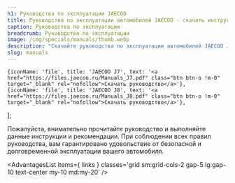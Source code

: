```yaml
---
h1: Руководства по эксплуатации JAECOO
title: Руководства по эксплуатации автомобилей JAECOO - скачать инструкции
caption: Руководства по эксплуатации
breadcrumb: Руководства по эксплуатации
image: /img/specials/manuals/thumb.webp
description: "Скачайте руководства по эксплуатации автомобилей JAECOO J7 и J8. Инструкции содержат важную информацию по правильному использованию и обслуживанию вашего автомобиля."
slug: manuals
---
```


	{iconName: 'file', title: 'JAECOO J7', text: '<a href="https://files.jaecoo.ru/Manuals_J7.pdf" class="btn btn-o !m-0" target="_blank" rel="nofollow">Скачать руководство</a>'},
	{iconName: 'file', title: 'JAECOO J8', text: '<a href="https://files.jaecoo.ru/Manuals_J8.pdf" class="btn btn-o !m-0" target="_blank" rel="nofollow">Скачать руководство</a>'},
];

Пожалуйста, внимательно прочитайте руководство и выполняйте данные инструкции и рекомендации. При соблюдении всех правил руководства, вам гарантировано удовольствие от безопасной и долговременной эксплуатации вашего автомобиля.

<AdvantagesList items={ links } classes='grid sm:grid-cols-2 gap-5 lg:gap-10 text-center my-10 md:my-20' />

<SpecialSalonsInfo dataFormName="Узнать подробнее. Руководства по эксплуатации" />